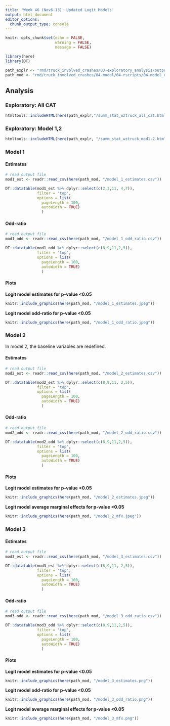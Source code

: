 ```yaml
---
title: 'Week 46 (Nov6-13): Updated Logit Models'
output: html_document
editor_options: 
  chunk_output_type: console
---
```


```r
knitr::opts_chunk$set(echo = FALSE,
                      warning = FALSE,
                      message = FALSE)
```

```r
library(here)
library(DT)
```

```r
path_explr <- "rmd/truck_involved_crashes/03-exploratory_analysis/output"
path_mod <- "rmd/truck_involved_crashes/04-model/04-rscripts/04-model_output/regression_results/wk_nov7_13_2020"
```


## Analysis {.tabset .tabset-pills}

### Exploratory: All CAT

```r
htmltools::includeHTML(here(path_explr,"/summ_stat_wztruck_all_cat.html"))
```

### Exploratory: Model 1,2

```r
htmltools::includeHTML(here(path_explr, "/summ_stat_wztruck_mod1-2.html"))
```


### Model 1 {.tabset .tabset-pills}

#### Estimates

```r
# read output file
mod1_est <- readr::read_csv(here(path_mod, "/model_1_estimates.csv"))
```

```r
DT::datatable(mod1_est %>% dplyr::select(c(2,3,11, 4,7)),
              filter = 'top', 
              options = list(
                pageLength = 100, 
                autoWidth = TRUE)
                )
```

#### Odd-ratio


```r
# read output file
mod1_odd <- readr::read_csv(here(path_mod, "/model_1_odd_ratio.csv"))
```

```r
DT::datatable(mod1_odd %>% dplyr::select(c(8,9,11,2,5)),
              filter = 'top', 
              options = list(
                pageLength = 100, 
                autoWidth = TRUE)
                )
```

#### Plots

**Logit model estimates for p-value <0.05**

```r
knitr::include_graphics(here(path_mod, "/model_1_estimates.jpeg"))
```

**Logit model odd-ratio for p-value <0.05**

```r
knitr::include_graphics(here(path_mod, "/model_1_odd_ratio.jpeg"))
```

### Model 2 {.tabset .tabset-pills}

In model 2, the baseline variables are redefined.  

#### Estimates

```r
# read output file
mod2_est <- readr::read_csv(here(path_mod, "/model_2_estimates.csv"))
```

```r
DT::datatable(mod2_est %>% dplyr::select(c(8,9,11, 2,5)),
              filter = 'top', 
              options = list(
                pageLength = 100, 
                autoWidth = TRUE)
                )
```

#### Odd-ratio


```r
# read output file
mod2_odd <- readr::read_csv(here(path_mod, "/model_2_odd_ratio.csv"))
```

```r
DT::datatable(mod2_odd %>% dplyr::select(c(8,9,11,2,5)),
              filter = 'top', 
              options = list(
                pageLength = 100, 
                autoWidth = TRUE)
                )
```

#### Plots

**Logit model estimates for p-value <0.05**

```r
knitr::include_graphics(here(path_mod, "/model_2_estimates.jpeg"))
```

<!-- **Logit model odd-ratio for p-value <0.05** -->

<!-- ```{r} -->
<!-- knitr::include_graphics(here(path_mod, "/model_2_odd_ratio.jpeg")) -->
<!-- ``` -->


**Logit model average marginal effects for p-value <0.05**

```r
knitr::include_graphics(here(path_mod, "/model_2_mfx.jpeg"))
```
















### Model 3 {.tabset .tabset-pills}

#### Estimates

```r
# read output file
mod3_est <- readr::read_csv(here(path_mod, "/model_3_estimates.csv"))
```

```r
DT::datatable(mod3_est %>% dplyr::select(c(8,9,11, 2,5)),
              filter = 'top', 
              options = list(
                pageLength = 100, 
                autoWidth = TRUE)
                )
```

#### Odd-ratio


```r
# read output file
mod3_odd <- readr::read_csv(here(path_mod, "/model_3_odd_ratio.csv"))
```

```r
DT::datatable(mod3_odd %>% dplyr::select(c(8,9,11,2,5)),
              filter = 'top', 
              options = list(
                pageLength = 100, 
                autoWidth = TRUE)
                )
```

#### Plots

**Logit model estimates for p-value <0.05**

```r
knitr::include_graphics(here(path_mod, "/model_3_estimates.png"))
```

**Logit model odd-ratio for p-value <0.05**

```r
knitr::include_graphics(here(path_mod, "/model_3_odd_ratio.png"))
```

**Logit model average marginal effects for p-value <0.05**

```r
knitr::include_graphics(here(path_mod, "/model_3_mfx.png"))
```
